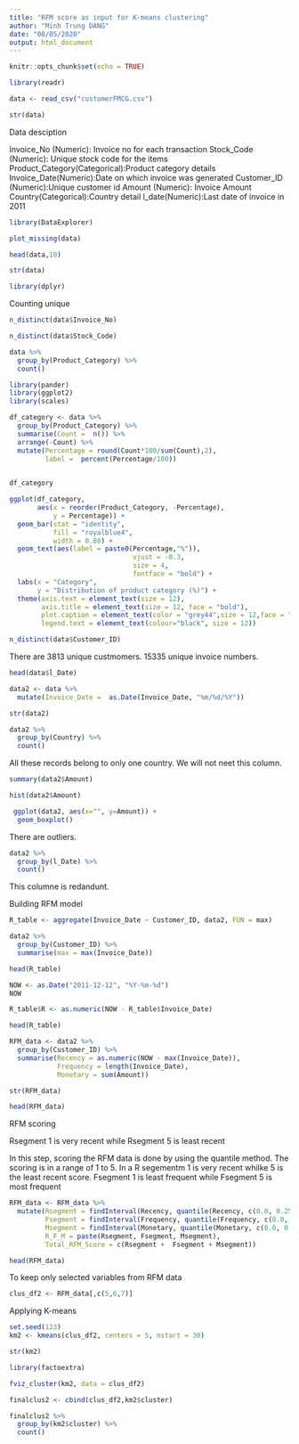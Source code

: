 ---
title: "RFM score as input for K-means clustering"
author: "Minh Trung DANG"
date: "08/05/2020"
output: html_document
---

```{r setup, include=FALSE}
knitr::opts_chunk$set(echo = TRUE)
```


```{r}
library(readr)
```

```{r}
data <- read_csv("customerFMCG.csv")
```
```{r}
str(data)
```

Data desciption

Invoice_No (Numeric): Invoice no for each transaction
Stock_Code (Numeric): Unique stock code for the items
Product_Category(Categorical):Product category details
Invoice_Date(Numeric):Date on which invoice was generated
Customer_ID (Numeric):Unique customer id 
Amount (Numeric): Invoice Amount
Country(Categorical):Country detail
l_date(Numeric):Last date of invoice in 2011


```{r}
library(DataExplorer)
```

```{r}
plot_missing(data)
```

```{r}
head(data,10)
```

```{r}
str(data)
```

```{r}
library(dplyr)
```

Counting unique 
```{r}
n_distinct(data$Invoice_No) 
```

```{r}
n_distinct(data$Stock_Code) 
```

```{r}
data %>%
  group_by(Product_Category) %>% 
  count()
```

```{r}
library(pander)
library(ggplot2)
library(scales)
```

```{r}
df_category <- data %>% 
  group_by(Product_Category) %>% 
  summarise(Count =  n()) %>% 
  arrange(-Count) %>% 
  mutate(Percentage = round(Count*100/sum(Count),2),
         label =  percent(Percentage/100))
  

df_category
```


```{r, fig.height= 5, fig.width = 6.5}
ggplot(df_category,
       aes(x = reorder(Product_Category, -Percentage), 
           y = Percentage)) +
  geom_bar(stat = "identity",
           fill = "royalblue4",
           width = 0.80) +
  geom_text(aes(label = paste0(Percentage,"%")), 
                               vjust = -0.3,
                               size = 4,
                               fontface = "bold") +
  labs(x = "Category",
       y = "Distribution of product category (%)") +
  theme(axis.text = element_text(size = 12),
        axis.title = element_text(size = 12, face = "bold"),
        plot.caption = element_text(color = "grey44",size = 12,face = "italic"),
        legend.text = element_text(colour="black", size = 12))
```

```{r}
n_distinct(data$Customer_ID)
```

There are 3813 unique custmomers. 15335 unique invoice numbers. 


```{r}
head(data$l_Date)
```

```{r}
data2 <- data %>% 
  mutate(Invoice_Date =  as.Date(Invoice_Date, "%m/%d/%Y"))
```

```{r}
str(data2)
```

```{r}
data2 %>% 
  group_by(Country) %>% 
  count()
```
All these records belong to only one country. We will not neet this column.


```{r}
summary(data2$Amount)
```


```{r}
hist(data2$Amount)
```

```{r}
 ggplot(data2, aes(x="", y=Amount)) + 
  geom_boxplot()
```

There are outliers. 

```{r}
data2 %>% 
  group_by(l_Date) %>% 
  count()
```
This columne is redandunt. 

Building RFM model

```{r}
R_table <- aggregate(Invoice_Date ~ Customer_ID, data2, FUN = max)
```

```{r}
data2 %>% 
  group_by(Customer_ID) %>% 
  summarise(max = max(Invoice_Date))
```

```{r}
head(R_table)
```

```{r}
NOW <- as.Date("2011-12-12", "%Y-%m-%d")
NOW
```


```{r}
R_table$R <- as.numeric(NOW - R_table$Invoice_Date)
```

```{r}
head(R_table)
```


```{r}
RFM_data <- data2 %>% 
  group_by(Customer_ID) %>% 
  summarise(Recency = as.numeric(NOW - max(Invoice_Date)),
            Frequency = length(Invoice_Date),
            Monetary = sum(Amount)) 
```

```{r}
str(RFM_data)
```


```{r}
head(RFM_data)
```

RFM scoring

Rsegment 1 is very recent while Rsegment 5 is least recent

In this step, scoring the RFM data is done by using the quantile method. The scoring is in a range of 1 to 5. 
In a R segementm 1 is very recent whilke 5 is the least recent score.
Fsegment 1 is least frequent while Fsegment 5 is most frequent

```{r}
RFM_data <- RFM_data %>% 
  mutate(Rsegment = findInterval(Recency, quantile(Recency, c(0.0, 0.25, 0.50, 0.75, 1.0))),
         Fsegment = findInterval(Frequency, quantile(Frequency, c(0.0, 0.25, 0.50, 0.75, 1.0))),
         Msegment = findInterval(Monetary, quantile(Monetary, c(0.0, 0.25, 0.50, 0.75, 1.0))),
         R_F_M = paste(Rsegment, Fsegment, Msegment),
         Total_RFM_Score = c(Rsegment +  Fsegment + Msegment))

```

```{r}
head(RFM_data)
```

To keep only selected variables from RFM data

```{r}
clus_df2 <- RFM_data[,c(5,6,7)]
```



Applying K-means

```{r}
set.seed(123)
km2 <- kmeans(clus_df2, centers = 5, nstart = 30)
```


```{r}
str(km2)	
```
```{r}
library(factoextra)
```

```{r, fig.height= 7.5, fig.width= 7.5}
fviz_cluster(km2, data = clus_df2)
```


```{r}
finalclus2 <- cbind(clus_df2,km2$cluster)
```

```{r}
finalclus2 %>% 
  group_by(km2$cluster) %>% 
  count()
```


